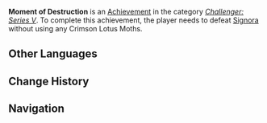 {{Achievement Infobox
|title        = 
|id           = 82117
|order id     = 2117
|category     = Challenger: Series V
|description  = Defeat [[Narukami Island: Tenshukaku|Signora]] without using any Crimson Lotus Moths.
|requirements = 
|primogems    = 10
|tracking     = 
|topic        = Narukami Island: Tenshukaku
}}
'''Moment of Destruction''' is an [[Achievement]] in the category ''[[Challenger: Series V]]''. To complete this achievement, the player needs to defeat [[Narukami Island: Tenshukaku|Signora]] without using any Crimson Lotus Moths.
<!--
==Trivia==

==Video Guides==
{{EVT
|video1   = 
|caption1 = 
}}
-->
==Other Languages==
{{Other Languages|default_hidden=1
|en      = Moment of Destruction
|zhs     = 破灭之时
|zhs_rm  = Pòmiè zhī shí
|zht     = 破滅之時
|zht_rm  = Pòmiè zhī shí
|ja      = 破滅の時
|ja_rm   = Hametsu no Toki{{Assumed}}
|ko      = 파멸의 시간
|ko_rm   = Pamyeol-ui Sigan
|es      = Hora de la destrucción
|fr      = L'heure de la destruction
|ru      = Миг разрушения
|th      = ช่วงเวลาแห่งการแตกสลาย
|th_rm   = 
|vi      = Thời Khắc Hủy Diệt
|de      = Augenblick der Zerstörung
|id      = Momen Kehancuran
|pt      = Hora da Destruição
}}
<!--
==See also==
*
-->

==Change History==
{{Change History|2.6}}
<!--
==References==
{{Reflist}}
-->
==Navigation==
{{Achievement Navbox|Challenger: Series V}}